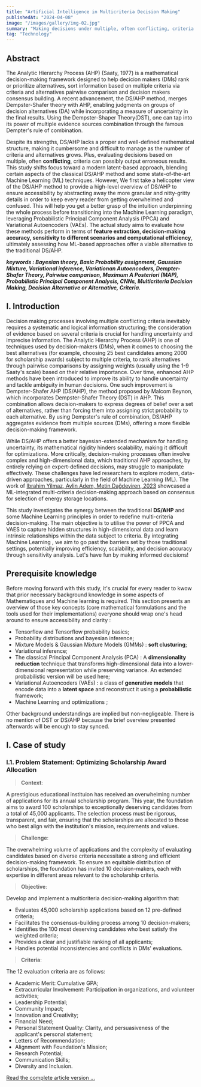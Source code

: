 ```yaml
---
title: "Artificial Intelligence in Multicriteria Decision Making"
publishedAt: "2024-04-08"
image: "/images/gallery/img-02.jpg"
summary: "Making decisions under multiple, often conflicting, criteria using a hybrid model based on DS/AHP and Machine Learning."
tag: "Technology"
---
```




## Abstract
The Analytic Hierarchy Process (AHP) (Saaty, 1977) is a mathematical decision-making framework designed to help decicion makers (DMs) rank or prioritize alternatives, sort information based on multiple criteria via criteria and alternatives pairwise  comparison and decision makers consensus building. A recent advancement, the DS/AHP method, merges Dempster-Shafer theory with AHP, enabling judgments on groups of decision alternatives (DA) while incorporating a measure of uncertainty in the final results. Using the Dempster-Shaper Theory(DST), one can tap into its power of multiple evidence sources combination through the famous Dempter's rule of combination. 

Despite its strengths, DS/AHP lacks a proper and well-defined mathematical structure, making it cumbersome and difficult to manage as the number of criteria and alternatives grows. Plus, evaluating decisions based on multiple, often **conflicting**, criteria can possibly output erroneous results. This study shifts focus toward a modern latent-based approach, blending certain aspects of the classical DS/AHP method and some state-of-the-art Machine Learning (ML) techniques. However, We first take a helicopter view of the DS/AHP method to provide a high-level overview of DS/AHP to ensure accessibility by abstracting away the more granular and nitty-gritty details in order to keep every reader from getting overwhelmed and confused. This will help you get a better grasp of the intuition underpinning the whole process before transitioning into the Machine Learning paradigm, leveraging Probabilistic Principal Component Analysis (PPCA) and Variational Autoencoders (VAEs). The actual study aims to evaluate how these methods perform in terms of **feature extraction, decision-making accuracy, sensitivity to different scenarios and computational efficiency**, ultimately assessing how ML-based approaches offer a viable alternative to the traditional DS/AHP.

***keywords : Bayesian theory, Basic Probability assignment, Gaussian Mixture, Variational inference, Variationan Autoencoders, Dempter-Shafer Theory, Pairwise comparison, Maximum A Posteriori (MAP), Probabilistic Principal Component Analysis, CNNs, Multicriteria Decision Making, Decision Alternative or Alternative, Criteria.***

## I. Introduction
Decision making processes involving multiple conflicting criteria inevitably requires a systematic and logical information structuring; the consideration of evidence based on several criteria is crucial for handling uncertainty and imprecise information. The Analytic Hierarchy Process (AHP) is one of techniques used by decision-makers (DMs), when it comes to choosing the best alternatives (for example, choosing 25 best candidates among 2000 for scholarship awards) subject to multiple criteria, to rank alternatives through pairwise comparisons by assigning weights (usually using the 1-9 Saaty's scale) based on their relative importance. Over time, enhanced AHP methods have been introduced to improve its ability to handle uncertainty and tackle ambiguity in human decisions. One such improvement is Dempster-Shafer AHP (DS/AHP), the method proposed by Malcom Beynon, which incorporates Dempster-Shafer Theory (DST) in AHP. This combination allows decision-makers to express degrees of belief over a set of alternatives, rather than forcing them into assigning strict probability to each alternative. By using Dempster's rule of combination, DS/AHP aggregates evidence from multiple sources (DMs), offering a more flexible decision-making framework. 

While DS/AHP offers a better bayesian-extended mechanism for handling uncertainty, its mathematical rigidity hinders scalability, making it difficult for optimizations. More critically, decision-making processes often involve complex and high-dimensional data, which traditional AHP approaches, by entirely relying on expert-defined decisions, may struggle to manipulate effectively. These challenges have led researchers to explore modern, data-driven approaches, particularly in the field of Machine Learning (ML). The work of [Ibrahim Yilmaz, Aylin Adem, Metin Dağdeviren, 2023](https://www.sciencedirect.com/science/article/pii/S2352152X23013385) showcased a ML-integrated multi-criteria decision-making approach based on consensus for selection of energy storage locations.

This study investigates the synergy between the traditional **DS/AHP** and some Machine Learning principles in order to redefine multi-criteria decision-making. The main objective is to utilise the power of PPCA and VAES to capture hidden structures in high-dimensional data and learn intrinsic relationships within the data subject to criteria. By integrating Machine Learning , we aim to go past the barriers set by those traditional settings, potentially improving efficiency, scalability, and decision accuracy through sensitivity analysis. Let's have fun by making informed decisions!

## Prerequisite knowledge
Before moving forward with this study, it's crucial for every reader to kwow that prior necessary background knowledge in some aspects of Mathematiques and Machine learning is required. This section presents an overview of those key concepts (core mathematical formulations and the tools used for their implementations) everyone should wrap one's head around to ensure accessibility and clarity : 

* Tensorflow and Tensorflow probability basics;
* Probability distributions and bayesian inference;
*  Mixture Models & Gaussian Mixture Models (GMMs) : **soft clusturing**;
* Variational inference;
* The classical Principal Component Analysis (PCA) : A **dimensionality reduction** technique that transforms high-dimensional data into a lower-dimensional representation while preserving variance. An extended probabilistic version will be used here;
* Variational Autoencoders (VAEs) : a class of **generative models** that encode data into a **latent space** and reconstruct it using a **probabilistic** framework;
* Machine Learning and optimizations ;


Other background understandings are implied but non-negligeable. There is no mention of DST or DS/AHP because the brief overview presented afterwards will be enough to stay synced.
## I. Case of study

### I.1. Problem Statement: Optimizing Scholarship Award Allocation

> **Context**:

A prestigious educational instituion has received an overwhelming number of applications for its annual scholarship program. This year, the foundation aims to award 100 scholarships to exceptionally deserving candidates from a total of 45,000 applicants. The selection process must be rigorous, transparent, and fair, ensuring that the scholarships are allocated to those who best align with the institution's mission, requirements and values.

> **Challenge**:

The overwhelming volume of applications and the complexity of evaluating candidates based on diverse criteria necessitate a strong and efficient decision-making framework. To ensure an equitable distribution of scholarships, the foundation has invited 10 decision-makers, each with expertise in different areas relevant to the scholarship criteria.

> **Objective**:

Develop and implement a multicriteria decision-making algorithm that:

- Evaluates 45,000 scholarship applications based on 12 pre-defined criteria;
- Facilitates the consensus-building process among 10 decision-makers;
- Identifies the 100 most deserving candidates who best satisfy the weighted criteria;
- Provides a clear and justifiable ranking of all applicants;
- Handles potential inconsistencies and conflicts in DMs' evaluations.

> **Criteria**:

The 12 evaluation criteria are as follows:

- Academic Merit: Cumulative GPA;
- Extracurricular Involvement: Participation in organizations, and volunteer activities;
- Leadership Potential;
- Community Impact;
- Innovation and Creativity;
- Financial Need;
- Personal Statement Quality: Clarity, and persuasiveness of the applicant's personal statement;
- Letters of Recommendation;
- Alignment with Foundation's Mission;
- Research Potential;
- Communication Skills;
- Diversity and Inclusion.

[Read the complete article version ...](https://github.com/cycyBell/ai-ds-decision-making.git)
